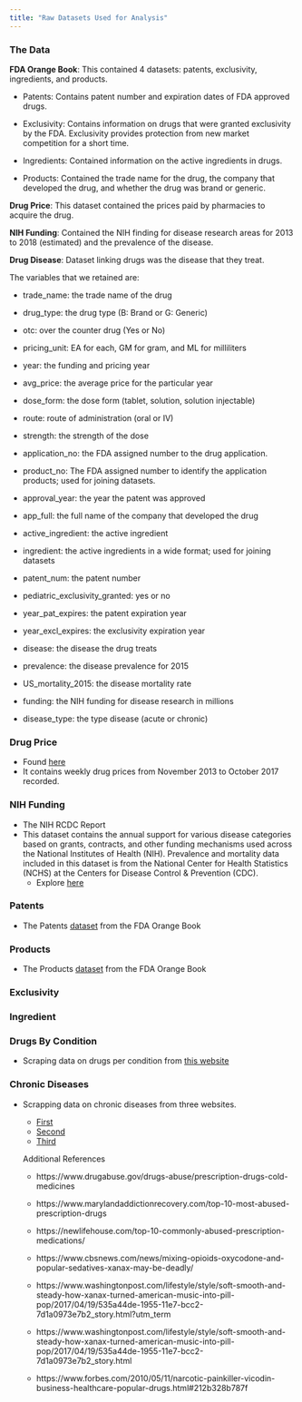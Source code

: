 ```yaml
---
title: "Raw Datasets Used for Analysis"
---
```


### **The Data**

**FDA Orange Book**: This contained 4 datasets: patents, exclusivity, ingredients, and products.

  + Patents: Contains patent number and expiration dates of FDA approved drugs.
  
  + Exclusivity: Contains information on drugs that were granted exclusivity by the FDA.  Exclusivity provides protection from new market competition for a short time.
  
  + Ingredients: Contained information on the active ingredients in drugs.
  
  + Products: Contained the trade name for the drug, the company that developed the drug, and whether the drug was brand or generic.
  
**Drug Price**: This dataset contained the prices paid by pharmacies to acquire the drug.

**NIH Funding**: Contained the NIH finding for disease research areas for 2013 to 2018 (estimated) and the prevalence of the disease.  

**Drug Disease**: Dataset linking drugs was the disease that they treat.


The variables that we retained are: 

* trade_name: the trade name of the drug

* drug_type: the drug type (B: Brand or G: Generic)

* otc: over the counter drug (Yes or No)

* pricing_unit: EA for each, GM for gram, and ML for milliliters

* year: the funding and pricing year

* avg_price: the average price for the particular year

* dose_form: the dose form (tablet, solution, solution injectable)

* route: route of administration (oral or IV)

* strength: the strength of the dose

* application_no: the FDA assigned number to the drug application.

* product_no: The FDA assigned number to identify the application products; used for joining datasets.

* approval_year: the year the patent was approved

* app_full: the full name of the company that developed the drug

* active_ingredient: the active ingredient

* ingredient: the active ingredients in a wide format; used for joining datasets

* patent_num: the patent number

* pediatric_exclusivity_granted: yes or no

* year_pat_expires: the patent expiration year

* year_excl_expires: the exclusivity expiration year

* disease: the disease the drug treats

* prevalence: the disease prevalence for 2015

* US_mortality_2015: the disease mortality rate

* funding: the NIH funding for disease research in millions

* disease_type: the type disease (acute or chronic)



### Drug Price

  + Found [here](https://data.medicaid.gov/resource/tau9-gfwr.cs)
* It contains weekly drug prices from November 2013 to October 2017 recorded. 

### NIH Funding

* The NIH RCDC Report
* This dataset contains the annual support for various disease categories based on grants, contracts, and other funding mechanisms used across the National Institutes of Health (NIH).  Prevalence and mortality data included in this dataset is from the National Center for Health Statistics (NCHS) at the Centers for Disease Control & Prevention (CDC).
  + Explore [here](https://report.nih.gov/categorical_spending.aspx)
  
### Patents
* The Patents [dataset](https://www.fda.gov/Drugs/InformationOnDrugs/ucm129689.htm) from the FDA Orange Book

### Products
* The Products [dataset](https://www.fda.gov/Drugs/InformationOnDrugs/ucm129689.htm) from the FDA Orange Book

### Exclusivity

### Ingredient

### Drugs By Condition
* Scraping data on drugs per condition from [this website](https://www.centerwatch.com/drug-information/fda-approved-drugs/medical-conditions/A)

### Chronic Diseases
* Scrapping data on chronic diseases from three websites. 
  + [First](https://www.medicalschemes.com/medical_schemes_pmb/chronic_disease_list.htm)
  + [Second](http://www.health24.com/Medical-schemes/PMB-and-chronic-disease/List-of-chronic-diseases-20120721)
  + [Third](https://www.cms.gov/Research-Statistics-Data-and-Systems/Statistics-Trends-and-Reports/Chronic-Conditions/CC_Main.html)
  
  
  Additional References
  
    + https://www.drugabuse.gov/drugs-abuse/prescription-drugs-cold-medicines
    
    + https://www.marylandaddictionrecovery.com/top-10-most-abused-prescription-drugs
    
    + https://newlifehouse.com/top-10-commonly-abused-prescription-medications/
    
    + https://www.cbsnews.com/news/mixing-opioids-oxycodone-and-popular-sedatives-xanax-may-be-deadly/
    + https://www.washingtonpost.com/lifestyle/style/soft-smooth-and-steady-how-xanax-turned-american-music-into-pill-pop/2017/04/19/535a44de-1955-11e7-bcc2-7d1a0973e7b2_story.html?utm_term
    + https://www.washingtonpost.com/lifestyle/style/soft-smooth-and-steady-how-xanax-turned-american-music-into-pill-pop/2017/04/19/535a44de-1955-11e7-bcc2-7d1a0973e7b2_story.html
    
  + https://www.forbes.com/2010/05/11/narcotic-painkiller-vicodin-business-healthcare-popular-drugs.html#212b328b787f
